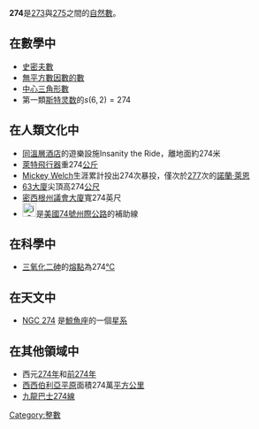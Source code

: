 {{Unreferenced|time=2020-12-09T06:24:44+00:00}}
{{noteTA|G1=Math}}
{{整数
| 质因数分解 =<math>2 \times 137</math> 
| 罗马数字 = CCLXXIV
}}
'''274'''是[[273|273]]與[[275|275]]之間的[[自然數|自然數]]。

== 在數學中 ==
{{數字性質|use math=yes}}
*[[史密夫數|史密夫數]]
*[[無平方數因數的數|無平方數因數的數]]
*[[中心三角形數|中心三角形數]]
*第一類[[斯特灵数|斯特灵数]]的<math>s(6,2)=274</math>

== 在人類文化中 ==
*[[同溫層酒店|同溫層酒店]]的遊樂設施Insanity the Ride，離地面約274米
*[[萊特飛行器|萊特飛行器]]重274[[公斤|公斤]]
*[[Mickey_Welch|Mickey Welch]]生涯累計投出274次暴投，僅次於[[277|277]]次的[[諾蘭·萊恩|諾蘭·萊恩]]
*[[63大廈|63大廈]]尖頂高274[[公尺|公尺]]
*[[密西根州議會大廈|密西根州議會大廈]]寬274英尺
*[[File:i-274.svg|25px]]是[[美國|美國]][[74號州際公路|74號州際公路]]的補助線

== 在科學中 ==
*[[三氧化二砷|三氧化二砷]]的[[熔點|熔點]]為274[[℃|℃]]

== 在天文中 ==
*[[NGC_274|NGC 274]] 是[[鯨魚座|鯨魚座]]的一個[[星系|星系]]

== 在其他領域中 ==
*西元[[274年|274年]]和[[前274年|前274年]]
*[[西西伯利亞平原|西西伯利亞平原]]面積274萬[[平方公里|平方公里]]
*[[九龍巴士274線|九龍巴士274線]]

[[Category:整數|Category:整數]]